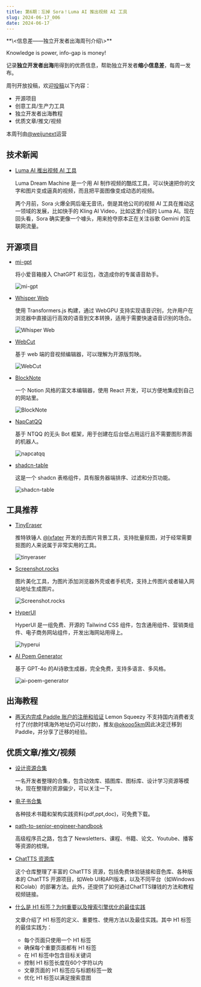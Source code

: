 ```yaml
---
title: 第6期：忘掉 Sora！Luma AI 推出视频 AI 工具
slug: 2024-06-17_006
date: 2024-06-17
---
```


<Aside>
**\<信息差——独立开发者出海周刊介绍\>**

Knowledge is power, info-gap is money!

记录**独立开发者出海**用得到的优质信息，帮助独立开发者**缩小信息差**，每周一发布。

周刊开放投稿，欢迎[投稿](https://github.com/weijunext/gapis.money/issues)以下内容：
- 开源项目
- 创意工具/生产力工具
- 独立开发者出海教程
- 优质文章/推文/视频

本周刊由[@weijunext](https://x.com/weijunext)运营
</Aside>

## 技术新闻

- [Luma AI 推出视频 AI 工具](https://lumalabs.ai/dream-machine)

  Luma Dream Machine 是一个用 AI 制作视频的酷炫工具，可以快速把你的文字和图片变成逼真的视频，而且把平面图像变成动态的视频。
  
  两个月前，Sora 火爆全网后毫无音讯，倒是其他公司的视频 AI 工具在推动这一领域的发展，比如快手的 Kling AI Video，比如这里介绍的 Luma AI。现在回头看，Sora 确实更像一个噱头，用来抢夺原本正在关注谷歌 Gemini 的互联网流量。

## 开源项目

- [mi-gpt](https://github.com/idootop/mi-gpt)

  将小爱音箱接入 ChatGPT 和豆包，改造成你的专属语音助手。

  ![mi-gpt](/assets/006/mi-gpt.webp)

- [Whisper Web](https://github.com/xenova/whisper-web)

  使用 Transformers.js 构建，通过 WebGPU 支持实现语音识别，允许用户在浏览器中直接运行高效的语音到文本转换，适用于需要快速语音识别的场合。

  ![Whisper Web](/assets/006/whisper-web.webp)

- [WebCut](https://github.com/wangrongding/WebCut)

  基于 web 端的音视频编辑器，可以理解为开源版剪映。

  ![WebCut](/assets/006/webcut.webp)

- [BlockNote](https://github.com/TypeCellOS/BlockNote)

  一个 Notion 风格的富文本编辑器，使用 React 开发，可以方便地集成到自己的网站里。

  ![BlockNote](/assets/006/block-note.gif)

- [NapCatQQ](https://github.com/NapNeko/NapCatQQ)

  基于 NTQQ 的无头 Bot 框架，用于创建在后台低占用运行且不需要图形界面的机器人。

  ![napcatqq](/assets/006/napcatqq.webp)

- [shadcn-table](https://github.com/sadmann7/shadcn-table)

  这是一个 shadcn 表格组件，具有服务器端排序、过滤和分页功能。

  ![shadcn-table](/assets/006/shadcn-table.webp)


## 工具推荐

- [TinyEraser](https://www.tinyeraser.com/)

  推特铁锤人 [@lxfater](https://x.com/lxfater/status/1800089871257890905) 开发的去图片背景工具，支持批量抠图，对于经常需要抠图的人来说属于非常实用的工具。

  ![tinyeraser](/assets/006/tinyeraser.webp)

- [Screenshot.rocks](https://screenshot.rocks/)

  图片美化工具，为图片添加浏览器外壳或者手机壳，支持上传图片或者输入网站地址生成图片。

  ![Screenshot.rocks](/assets/006/screenshot-rocks.webp)

- [HyperUI](https://www.hyperui.dev/)

  HyperUI 是一组免费、开源的 Tailwind CSS 组件，包含通用组件、营销类组件、电子商务网站组件，开发出海网站用得上。

  ![hyperui](/assets/006/hyperui.webp)

- [AI Poem Generator](https://remusic.ai/en/ai-poem-generator)

  基于 GPT-4o 的AI诗歌生成器，完全免费，支持多语言、多风格。

  ![ai-poem-generator](/assets/006/ai-poem-generator.webp)


## 出海教程

- [两天内完成 Paddle 账户的注册和验证](https://5km.studio/blog/register-and-verify-paddle-account-in-two-days)
  Lemon Squeezy 不支持国内消费者支付了(付款时填海外地址仍可以付款)，推友[@okooo5km](https://x.com/okooo5km/status/1798201159771156533)因此决定迁移到 Paddle，并分享了迁移的经验。

## 优质文章/推文/视频

- [设计资源合集](https://github.com/YOYZHANG/design-material)

  一名开发者整理的合集，包含动效库、插图库、图标库、设计学习资源等模块，现在整理的资源偏少，可以关注一下。

- [电子书合集](https://github.com/qloog/books)

  各种技术书籍和架构实践资料(pdf,ppt,doc)，可免费下载。

- [path-to-senior-engineer-handbook](https://github.com/jordan-cutler/path-to-senior-engineer-handbook)

  高级程序员之路，包含了 Newsletters、课程、书籍、论文、Youtube、播客等资源的梳理。

- [ChatTTS 资源库](https://github.com/panyanyany/Awesome-ChatTTS)

  这个仓库整理了丰富的 ChatTTS 资源，包括免费体验链接和音色库、各种版本的 ChatTTS 开源项目，如Web UI和API版本，以及不同平台（如Windows和Colab）的部署方法。此外，还提供了如何通过ChatTTS赚钱的方法和教程视频链接。

- [什么是 H1 标签？为何重要以及搜索引擎优化的最佳实践](https://www.semrush.com/blog/h1-tag/)

  文章介绍了 H1 标签的定义、重要性、使用方法以及最佳实践。其中 H1 标签的最佳实践为：
    - 每个页面只使用一个 H1 标签
    - 确保每个重要页面都有 H1 标签
    - 在 H1 标签中包含目标关键词
    - 控制 H1 标签长度在60个字符以内
    - 文章页面的 H1 标签应与标题标签一致
    - 优化 H1 标签以满足搜索意图